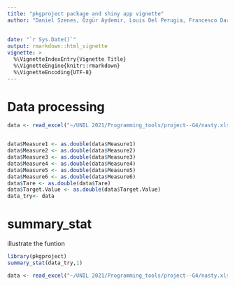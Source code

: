 ```yaml
---
title: "pkgproject package and shiny app vignette"
author: "Daniel Szenes, Özgür Aydemir, Louis Del Perugia, Francesco Darino, Sophie La Gennusa "
       
        
date: "`r Sys.Date()`"
output: rmarkdown::html_vignette
vignette: >
  %\VignetteIndexEntry{Vignette Title}
  %\VignetteEngine{knitr::rmarkdown}
  %\VignetteEncoding{UTF-8}
---
```


# Data processing

```r
data <- read_excel("~/UNIL 2021/Programming_tools/project--G4/nasty.xlsx") %>% rename("Request"= "...1")


data$Measure1 <- as.double(data$Measure1)
data$Measure2 <- as.double(data$Measure2)
data$Measure3 <- as.double(data$Measure3)
data$Measure4 <- as.double(data$Measure4)
data$Measure5 <- as.double(data$Measure5)
data$Measure6 <- as.double(data$Measure6)
data$Tare <- as.double(data$Tare)
data$Target.Value <- as.double(data$Target.Value)
data_try<- data
```



# summary_stat
illustrate the funtion

```r

library(pkgproject)
summary_stat(data_try,1)
```


```r
data <- read_excel("~/UNIL 2021/Programming_tools/project--G4/nasty.xlsx")
```

